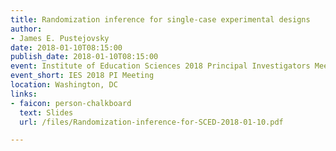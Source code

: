 ```yaml
---
title: Randomization inference for single-case experimental designs
author:
- James E. Pustejovsky
date: 2018-01-10T08:15:00
publish_date: 2018-01-10T08:15:00
event: Institute of Education Sciences 2018 Principal Investigators Meeting
event_short: IES 2018 PI Meeting
location: Washington, DC
links:
- faicon: person-chalkboard
  text: Slides
  url: /files/Randomization-inference-for-SCED-2018-01-10.pdf

---
```




